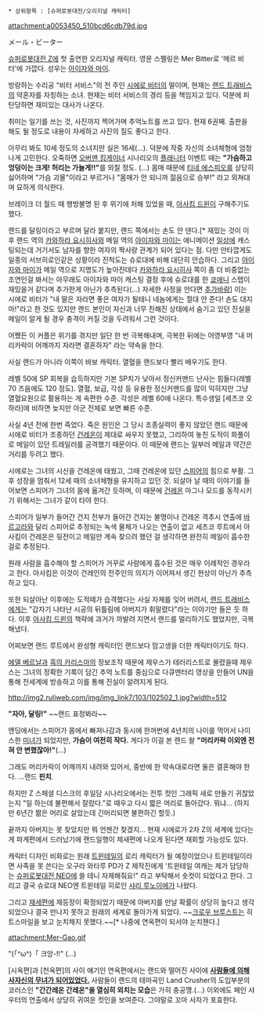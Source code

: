 * 상위항목 : [슈퍼로봇대전/오리지널 캐릭터]
attachment:a0053450_510bcd6cdb79d.jpg

メール・ビーター

[[슈퍼로봇대전 Z]]에 첫 출연한 오리지널 캐릭터. 영문 스펠링은  Mer Bitter로 '메르 비터'에 가깝다.
성우는 [[아이자와 마이]].

방랑하는 수리공 "비터 서비스"의 전 주인 [[시에로 비터]]의 딸이며, 현재는 [[랜드 트래비스]]의 약혼자를 자칭하는 소녀. 현재는 비터 서비스의 경리 등을 책임지고 있다. 덕분에 피탄당하면 재미있는 대사가 나온다.

취미는 일기를 쓰는 것, 사진까지 찍어가며 추억노트를 쓰고 있다. 현재 6권째. 출판을 해도 될 정도로 내용이 자세하고 사진의 질도 좋다고 한다.

아무리 봐도 10세 정도의 소녀지만 실은 16세(…). 덕분에 작중 자신의 소녀체형에 엄청나게 고민한다. 오죽하면 [[오버맨 킹게이너]] 시나리오의 [[플래니터]] 이벤트 때는 '''"가슴하고 엉덩이는 크게! 허리는 가늘게!!"'''를 외칠 정도. (…) 몸매 때문에 [[티네 에스피오]]를 상당히 싫어하며 "가슴 괴물"이라고 부르거나 "몸매가 안 되니까 젊음으로 승부!" 라고 외쳐대며 묘하게 의식한다.

브레이크 더 월드 때 행방불명 된 후 위기에 처해 있었을 때, [[아사킴 드윈]]이 구해주기도 했다.

랜드를 달링이라고 부르며 달라 붙지만, 랜드 쪽에서는 손도 안 댄다.[* 재밌는 것이 이후 랜드 역의 [[카와하라 요시히사]]와 메일 역의 [[아이자와 마이]]는 애니메이션 [[일상]]에 캐스팅되는데 거기서도 남자를 향한 여자의 짝사랑 관계가 되어 있다는 점. 다만 안타깝게도 일종의 서브히로인같은 상황이라 진척도는 슈로대에 비해 대단히 안습하다. 그리고 [[아이자와 마이]]가 메일 역으로 지명도가 높아진데다 [[카와하라 요시히사]] 쪽이 좀 더 비중없는 조연인걸 봐서는 아무래도 아이자와 마이 캐스팅 결정 후에 슈로대를 한 [[쿄애니]] 스탭이 재밌을거 같다며 추가한게 아닌가 추측된다(...) 자세한 사정을 안다면 [[추가바람]]] 이는 시에로 비터가 "내 딸은 자라면 좋은 여자가 될테니 네놈에게는 절대 안 준다! 손도 대지마!"라고 한 것도 있지만 랜드 본인이 자신과 너무 친해진 상태에서 숨기고 있던 진실을 메일이 알게 될 경우 충격이 커질 것을 두려워서 그런 것이다.

어쨌든 이 커플은 위기를 겪지만 일단 한 번 극복해내며, 극복한 뒤에는 어영부영 "내 머리카락이 어깨까지 자라면 결혼하자" 라는 약속을 한다.

사실 랜드가 아니라 이쪽이 바보 캐릭터. 열혈을 랜드보다 빨리 배우기도 한다.

레벨 50에 SP 회복을 습득하지만 기본 SP치가 낮아서 정신커맨드 난사는 힘들다(레벨 70 즈음에도 120 정도). 열혈, 보급, 각성 등 유용한 정신커맨드를 많이 익히지만 그냥 열혈요원으로 활용하는 게 속편한 수준. 각성은 레벨 60에 나온다. 특수생일 [세츠코 오하라]에 비하면 늦지만 아군 전체로 보면 빠른 수준.

{{{#!html
<div style="border: 3px solid Orange;padding:10px;margin-bottom:0px"><b style="font-size:18px">주의! 내용 누설이 있습니다.</b>

본 항목과 하위 항목은 작품의 줄거리나 결말, 반전요소를 설명하고 있습니다.
내용 누설을 원하지 않는다면 이 문서를 닫아 주세요.
</div>}}}

사실 4년 전에 한번 죽었다. 죽은 원인은 그 당시 조종실력이 좋지 않았던 랜드 때문에 시에로 비터가 조종하던 [[건레온]]이 제대로 싸우지 못했고, 그리하여 놓친 도적이 화풀이로 메일이 있던 트레일러를 공격했기 때문이다. 이 때문에 랜드는 일부러 메일과 약간은 거리를 두려고 했다.

시에로는 그녀의 시신을 건레온에 태웠고, 그때 건레온에 있던 [[스피어(슈퍼로봇대전 Z)|스피어]]의 힘으로 부활. 그 후 성장을 멈춰서 12세 때의 소녀체형을 유지하고 있던 것. 되살아 날 때의 이야기를 들어보면 스피어가 그녀의 몸에 옮겨간 듯하며, 이 때문에 [[건레온]] 마그나 모드를 동작시키기 위해서는 그녀가 같이 타야 한다.

스피어가 일부가 들어간 건지 전부가 들어간 건지는 불명이나 건레온 격추시 연출에 [[바르고라]]와 달리 스피어로 추정되는 녹색 물체가 나오는 연출이 없고 세츠코 루트에서 아사킴이 건레온은 뒷전이고 메일만 계속 찾으려 했던 걸 생각하면 완전히 메일이 흡수한 걸로 추정된다.

원래 사람을 흡수해야 할 스피어가 거꾸로 사람에게 흡수된 것은 매우 이례적인 경우라고 한다. 아사킴은 이것이 건레인의 전주인의 의지가 이어져서 생긴 현상이 아닌가 추측하고 있다.

또한 되살아난 이후에는 도적떼가 습격했다는 사실 자체를 잊어 버려서, [[랜드 트래비스]]에게는 "갑자기 나타난 시공의 뒤틀림에 아버지가 휘말렸다"라는 이야기만 들은 듯 하다. 이후 [[아사킴 드윈]]의 책략에 과거가 까발려 지면서 랜드를 멀리하기도 했었지만, 극복해냈다. 

어찌보면 랜드 루트에서 완성형 캐릭터인 랜드보다 맘고생을 더한 캐릭터이기도 하다.

[[에델 베르날]]과 [[흑의 카리스마]]의 정보조작 때문에 제우스가 테러리스트로 몰렸을때 제우스는 그녀의 정확한 기록이 담긴 추억 노트를 중심으로 다큐멘터리 영상을 만들어 UN을 통해 전세계에 방송하고 이를 통해 진실이 알려지게 된다.

http://img2.ruliweb.com/img/img_link7/103/102502_1.jpg?width=512

'''"자아, 달링!"''' ~~랜드 표정봐라~~

엔딩에서는 스피어가 몸에서 빠져나감과 동시에 한꺼번에 4년치의 나이를 먹어서 나이스한 [[미녀]]가 되었지만, '''가슴이 여전히 작다.''' 게다가 이걸 본 랜드 왈 '''"머리카락 이외엔 전혀 안 변했잖아!"'''(…)

그래도 머리카락이 어깨까지 내려와 있어서, 중반에 한 약속대로라면 둘은 결혼해야 한다. …랜드 '''핀치'''.

하지만 Z 스페셜 디스크의 후일담 시나리오에서는 전투 컷인 그래픽 새로 만들기 귀찮았는지 "일 하는데 불편해서 잘랐다."로 때우고 다시 짧은 머리로 돌아갔다. 뭐냐... (하지만 6년간 짦은 머리로 살았는데 긴머리되면 불편하긴 할듯.)

끝까지 아버지는 못 찾았지만 뭐 언젠간 찾겠지... 현재 시에로가 2차 Z의 세계에 있다는게 파계편에서 드러났기에 랜드일행이 제새편에 나오게 된다면 재회할 가능성도 있다.

캐릭터 디자인 비화로는 원래 [[트윈테일]]의 로리 캐릭터가 될 예정이었으나 트윈테일이라면 사족을 못 쓴다는 오구라 와타루 PD가 Z 제작진에게 '트윈테일 여캐는 제가 담당하는 [[슈퍼로봇대전 NEO]]에 쓸 테니 자제해줘요!" 라고 부탁해서 숏컷이 되었다고 한다. 그리고 결국 슈로대 NEO엔 트윈테일 히로인 [[샤리 루노이에]]가 나왔다.

그리고 [[재세편]]에 재등장이 확정되었기 때문에 아버지를 만날 확률이 상당히 높다고 생각되었으나 결국 만나지 못하고 원래의 세계로 돌아가게 되었다. ~~[[크로우|크로우 브루스트]]는 히트스마일을 보고 눈치채지 못했다.~~[* 나중에 연옥편이 되서야 눈치챈다.]

attachment:Mer-Gao.gif

"(「^ω^)「 크앙-!!" (…)

[시옥편]과 [천옥편]의 사이 얘기인 연옥편에서는 랜드와 떨어진 사이에 '''[[브룩(원피스)|사람들에 의해 사자신의 무녀가 되어있었다.]]''' 사람들이 랜드의 테마곡인 Land Crusher의 도입부분의 코러스인 '''"간간레온 간레온"을 열심히 외치는 모습'''은 가히 충공깽.(...) 이외에도 페인 샤우터의 연출에서 상당히 귀여운 컷인을 보여준다. 그야말로 꼬마 사자가 포효한다.
